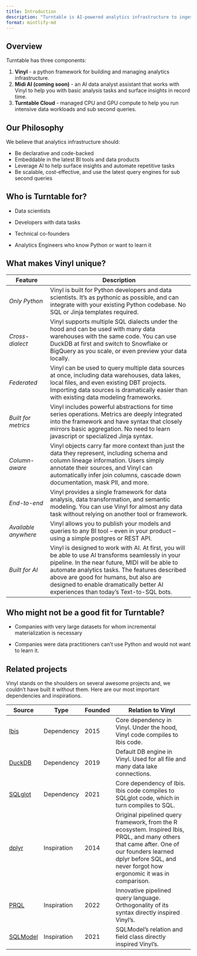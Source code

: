 ```yaml
---
title: Introduction
description: "Turntable is AI-powered analytics infrastructure to ingest, model and manage your metrics and insights."
format: mintlify-md
---
```


## Overview

Turntable has three components:

1.  **Vinyl** - a python framework for building and managing analytics infrastructure.
2.  **Midi AI (coming soon)** - an AI data analyst assistant that works with Vinyl to help you with basic analysis tasks and surface insights in record time.
3.  **Turntable Cloud** - managed CPU and GPU compute to help you run intensive data workloads and sub second queries.

## Our Philosophy

We believe that analytics infrastructure should:

-   Be declarative and code-backed
-   Embeddable in the latest BI tools and data products
-   Leverage AI to help surface insights and automate repetitive tasks
-   Be scalable, cost-effective, and use the latest query engines for sub second queries

## Who is Turntable for?

-   Data scientists

-   Developers with data tasks

-   Technical co-founders

-   Analytics Engineers who know Python or want to learn it

## What makes Vinyl unique?

| Feature              | Description                                                                                                                                                                                                                                                                                                                            |
|----------------|--------------------------------------------------------|
| *Only Python*        | Vinyl is built for Python developers and data scientists. It's as pythonic as possible, and can integrate with your existing Python codebase. No SQL or Jinja templates required.                                                                                                                                                      |
| *Cross-dialect*      | Vinyl supports multiple SQL dialects under the hood and can be used with many data warehouses with the same code. You can use DuckDB at first and switch to Snowflake or BigQuery as you scale, or even preview your data locally.                                                                                                     |
| *Federated*          | Vinyl can be used to query multiple data sources at once, including data warehouses, data lakes, local files, and even existing DBT projects. Importing data sources is dramatically easier than with existing data modeling frameworks.                                                                                               |
| *Built for metrics*  | Vinyl includes powerful abstractions for time series operations. Metrics are deeply integrated into the framework and have syntax that closely mirrors basic aggregation. No need to learn javascript or specialized Jinja syntax.                                                                                                     |
| *Column-aware*       | Vinyl objects carry far more context than just the data they represent, including schema and column lineage information. Users simply annotate their sources, and Vinyl can automatically infer join columns, cascade down documentation, mask PII, and more.                                                                          |
| *End-to-end*         | Vinyl provides a single framework for data analysis, data transformation, and semantic modeling. You can use Vinyl for almost any data task without relying on another tool or framework.                                                                                                                                              |
| *Available anywhere* | Vinyl allows you to publish your models and queries to any BI tool -- even in your product -- using a simple postgres or REST API.                                                                                                                                                                                                     |
| *Built for AI*       | Vinyl is designed to work with AI. At first, you will be able to use AI transforms seamlessly in your pipeline. In the near future, MIDI will be able to automate analytics tasks. The features described above are good for humans, but also are designed to enable dramatically better AI experiences than today's Text-to-SQL bots. |

## Who might not be a good fit for Turntable?

-   Companies with very large datasets for whom incremental materialization is necessary

-   Companies were data practitioners can't use Python and would not want to learn it.

## Related projects

Vinyl stands on the shoulders on several awesome projects and, we couldn't have built it without them. Here are our most important dependencies and inspirations.

| Source                                      | Type        | Founded | Relation to Vinyl                                                                                                                                                                                                  |
|-------|-------------|-------|---------------------------------------------|
| [Ibis](https://ibis-project.org/)           | Dependency  | 2015    | Core dependency in Vinyl. Under the hood, Vinyl code compiles to Ibis code.                                                                                                                                        |
| [DuckDB](https://duckdb.org/)               | Dependency  | 2019    | Default DB engine in Vinyl. Used for all file and many data lake connections.                                                                                                                                      |
| [SQLglot](https://sqlglot.com/sqlglot.html) | Dependency  | 2021    | Core dependency of Ibis. Ibis code compiles to SQLglot code, which in turn compiles to SQL.                                                                                                                        |
| [dplyr](https://dplyr.tidyverse.org/)       | Inspiration | 2014    | Original pipelined query framework, from the R ecosystem. Inspired Ibis, PRQL, and many others that came after. One of our founders learned dplyr before SQL, and never forgot how ergonomic it was in comparison. |
| [PRQL](https://prql-lang.org/)              | Inspiration | 2022    | Innovative pipelined query language. Orthogonality of its syntax directly inspired Vinyl's.                                                                                                                        |
| [SQLModel](https://sqlmodel.tiangolo.com/)  | Inspiration | 2021    | SQLModel's relation and field class directly inspired Vinyl's.                                                                                                                                                     |